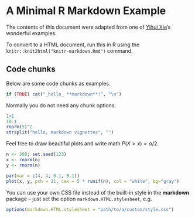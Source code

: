 # A Minimal R Markdown Example

The contents of this document were adapted from one of
[Yihui Xie](https://yihui.name/)'s wonderful examples.

To convert to a HTML document, run this in R using the
`knitr::knit2html("knitr-markdown.Rmd")` command.

## Code chunks

Below are some code chunks as examples.

```r
if (TRUE) cat("_hello_ **markdown**!", "\n")
```

Normally you do not need any chunk options.

```r
1+1
10:1
rnorm(5)^2
strsplit("hello, markdown vignettes", "")
```

Feel free to draw beautiful plots and write math $P(X>x)=\alpha/2$.

```r
n <- 300; set.seed(123)
x <- rnorm(n)
y <- rnorm(n)
```

```r
par(mar = c(4, 4, 0.1, 0.1))
plot(x, y, pch = 21, cex = 5 * runif(n), col = "white", bg="gray")
```

You can use your own CSS file instead of the built-in style in the
**markdown** package -- just set the option `markdown.HTML.stylesheet`, e.g.

```r
options(markdown.HTML.stylesheet = "path/to/a/custom/style.css")
```
